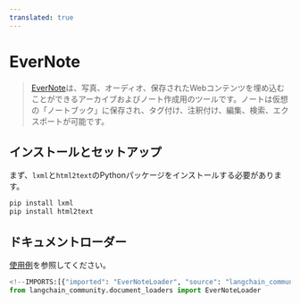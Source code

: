 ```yaml
---
translated: true
---
```


# EverNote

>[EverNote](https://evernote.com/)は、写真、オーディオ、保存されたWebコンテンツを埋め込むことができるアーカイブおよびノート作成用のツールです。ノートは仮想の「ノートブック」に保存され、タグ付け、注釈付け、編集、検索、エクスポートが可能です。

## インストールとセットアップ

まず、`lxml`と`html2text`のPythonパッケージをインストールする必要があります。

```bash
pip install lxml
pip install html2text
```

## ドキュメントローダー

[使用例](/docs/integrations/document_loaders/evernote)を参照してください。

```python
<!--IMPORTS:[{"imported": "EverNoteLoader", "source": "langchain_community.document_loaders", "docs": "https://api.python.langchain.com/en/latest/document_loaders/langchain_community.document_loaders.evernote.EverNoteLoader.html", "title": "EverNote"}]-->
from langchain_community.document_loaders import EverNoteLoader
```
